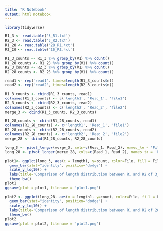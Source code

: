 ```yaml
---
title: "R Notebook"
output: html_notebook
---
```


```r
library(tidyverse)
```

```r
R1_3 <- read.table('3_R1.txt')
R2_3 <- read.table('3_R2.txt')
R1_28 <- read.table('28_R1.txt')
R2_28 <- read.table('28_R2.txt')
```

```r
R1_3_counts <- R1_3 %>% group_by(V1) %>% count()
R1_28_counts <- R1_28 %>% group_by(V1) %>% count()
R2_3_counts <- R2_3 %>% group_by(V1) %>% count()
R2_28_counts <- R2_28 %>% group_by(V1) %>% count()

read1 <- rep('read1', times=length(R1_3_counts$n))
read2 <- rep('read2', times=length(R2_3_counts$n))

R1_3_counts <- cbind(R1_3_counts, read1)
colnames(R1_3_counts) <- c('length1', 'Read_1', 'file1')
R2_3_counts <- cbind(R2_3_counts, read2)
colnames(R2_3_counts) <- c('length2', 'Read_2', 'file2')
merge_3 <- cbind(R1_3_counts, R2_3_counts)

R1_28_counts <- cbind(R1_28_counts, read1)
colnames(R1_28_counts) <- c('length1', 'Read_1', 'file1')
R2_28_counts <- cbind(R2_28_counts, read2)
colnames(R2_28_counts) <- c('length2', 'Read_2', 'file2')
merge_28 <- cbind(R1_28_counts, R2_28_counts)

long_3 <- pivot_longer(merge_3, cols=c(Read_1, Read_2), names_to = 'File', values_to = 'count')
long_28 <- pivot_longer(merge_28, cols=c(Read_1, Read_2), names_to = 'File', values_to = 'count')
```

```r

plot1<- ggplot(long_3, aes(x = length1, y=count, color=File, fill = File)) +
  geom_bar(stat="identity", position="dodge") +
  scale_y_log10() +
  labs(title='Comparison of length distribution between R1 and R2 of 3_2B_control_S3_L008', x='length', y='frequency (log scale)') +
  theme_bw()
plot1
ggsave(plot = plot1, filename = 'plot1.png')
```



```r
plot2 <- ggplot(long_28, aes(x = length1, y=count, color=File, fill = File)) +
  geom_bar(stat="identity", position="dodge") +
  scale_y_log10() +
  labs(title='Comparison of length distribution between R1 and R2 of 28_4D_mbnl_S20_L008', x='length', y='frequency (log scale)') +
  theme_bw() 
plot2
ggsave(plot = plot2, filename = 'plot2.png')
```




